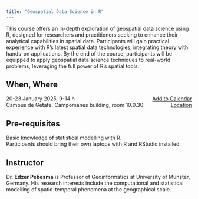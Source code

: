 ```yaml
---
title: "Geospatial Data Science in R"
---
```


This course offers an in-depth exploration of geospatial data science using R, designed for researchers and practitioners seeking to enhance their analytical capabilities in spatial data. Participants will gain practical experience with R's latest spatial data technologies, integrating theory with hands-on applications. By the end of the course, participants will be equipped to apply geospatial data science techniques to real-world problems, leveraging the full power of R's spatial tools.

::: {.callout-note icon=false}

## <i class="bi bi-calendar-event"></i> When, <i class="bi bi-building"></i> Where

20-23 January 2025, 9-14 h
<span style="float:right">
[Add to Calendar](https://calendar.google.com/calendar/render?action=TEMPLATE&dates=20250120T080000Z%2F20250123T130000Z&details=This%20course%20offers%20an%20in-depth%20exploration%20of%20geospatial%20data%20science%20using%20R%2C%20designed%20for%20researchers%20and%20practitioners%20seeking%20to%20enhance%20their%20analytical%20capabilities%20in%20spatial%20data.%20Participants%20will%20gain%20practical%20experience%20with%20R%27s%20latest%20spatial%20data%20technologies%2C%20integrating%20theory%20with%20hands-on%20applications.%20By%20the%20end%20of%20the%20course%2C%20participants%20will%20be%20equipped%20to%20apply%20geospatial%20data%20science%20techniques%20to%20real-world%20problems%2C%20leveraging%20the%20full%20power%20of%20R%27s%20spatial%20tools.&location=Campus%20de%20Getafe%2C%20Campomanes%20building%2C%20room%2010.0.30&text=Geospatial%20Data%20Science%20Course)
</span><br>
Campus de Getafe, Campomanes building, room 10.0.30
<span style="float:right">
[Location](https://www.google.com/maps/place/Edificio+Campomanes,+C.+Madrid,+126,+28903+Getafe,+Madrid/@40.3141077,-3.7266714,18z/data=!3m1!4b1!4m6!3m5!1s0xd4220bede215627:0x36d4c698be21cb0c!8m2!3d40.3141077!4d-3.725915!16s%2Fg%2F11_pvch89?entry=ttu&g_ep=EgoyMDI0MTEyNC4xIKXMDSoJLDEwMjExMjM0SAFQAw%3D%3D)
</span>

:::

::: {.callout-important}

## Pre-requisites

Basic knowledge of statistical modelling with R.<br>
Participants should bring their own laptops with R and RStudio installed.

:::

## Instructor

Dr. **Edzer Pebesma** is Professor of Geoinformatics at University of Münster, Germany.
His research interests include the computational and statistical modelling of spatio-temporal phenomena at the geographical scale.
